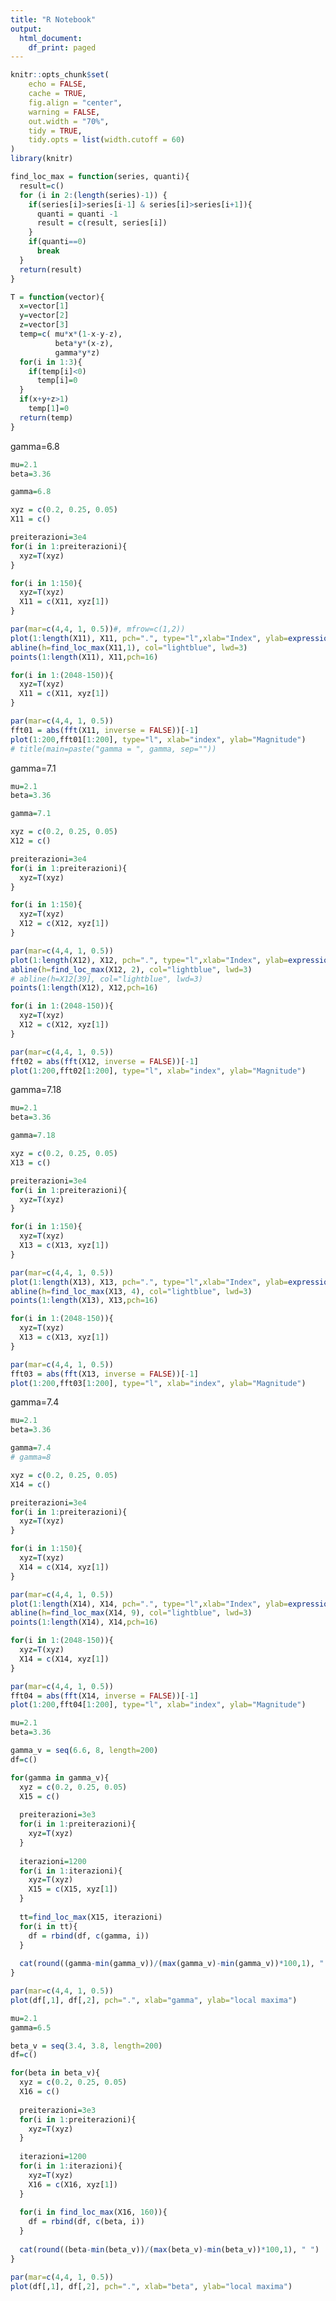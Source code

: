 ```yaml
---
title: "R Notebook"
output:
  html_document:
    df_print: paged
---
```


```r
knitr::opts_chunk$set(
	echo = FALSE,
	cache = TRUE,
	fig.align = "center",
	warning = FALSE,
	out.width = "70%",
	tidy = TRUE,
	tidy.opts = list(width.cutoff = 60)
)
library(knitr)
```

```r
find_loc_max = function(series, quanti){
  result=c()
  for (i in 2:(length(series)-1)) {
    if(series[i]>series[i-1] & series[i]>series[i+1]){
      quanti = quanti -1
      result = c(result, series[i])
    }
    if(quanti==0)
      break
  }
  return(result)
}
```

```r
T = function(vector){
  x=vector[1]
  y=vector[2]
  z=vector[3]
  temp=c( mu*x*(1-x-y-z),
          beta*y*(x-z),
          gamma*y*z)
  for(i in 1:3){
    if(temp[i]<0)
      temp[i]=0
  }
  if(x+y+z>1)
    temp[1]=0
  return(temp)
}
```

gamma=6.8
```r
mu=2.1
beta=3.36

gamma=6.8

xyz = c(0.2, 0.25, 0.05)
X11 = c()

preiterazioni=3e4
for(i in 1:preiterazioni){
  xyz=T(xyz)
}

for(i in 1:150){
  xyz=T(xyz)
  X11 = c(X11, xyz[1])
}

par(mar=c(4,4, 1, 0.5))#, mfrow=c(1,2))
plot(1:length(X11), X11, pch=".", type="l",xlab="Index", ylab=expression(x[n]))
abline(h=find_loc_max(X11,1), col="lightblue", lwd=3)
points(1:length(X11), X11,pch=16)

for(i in 1:(2048-150)){
  xyz=T(xyz)
  X11 = c(X11, xyz[1])
}

par(mar=c(4,4, 1, 0.5))
fft01 = abs(fft(X11, inverse = FALSE))[-1]
plot(1:200,fft01[1:200], type="l", xlab="index", ylab="Magnitude")
# title(main=paste("gamma = ", gamma, sep=""))
```

gamma=7.1
```r
mu=2.1
beta=3.36

gamma=7.1

xyz = c(0.2, 0.25, 0.05)
X12 = c()

preiterazioni=3e4
for(i in 1:preiterazioni){
  xyz=T(xyz)
}

for(i in 1:150){
  xyz=T(xyz)
  X12 = c(X12, xyz[1])
}

par(mar=c(4,4, 1, 0.5))
plot(1:length(X12), X12, pch=".", type="l",xlab="Index", ylab=expression(x[n]))
abline(h=find_loc_max(X12, 2), col="lightblue", lwd=3)
# abline(h=X12[39], col="lightblue", lwd=3)
points(1:length(X12), X12,pch=16)
```

```r
for(i in 1:(2048-150)){
  xyz=T(xyz)
  X12 = c(X12, xyz[1])
}

par(mar=c(4,4, 1, 0.5))
fft02 = abs(fft(X12, inverse = FALSE))[-1]
plot(1:200,fft02[1:200], type="l", xlab="index", ylab="Magnitude")
```


gamma=7.18
```r
mu=2.1
beta=3.36

gamma=7.18

xyz = c(0.2, 0.25, 0.05)
X13 = c()

preiterazioni=3e4
for(i in 1:preiterazioni){
  xyz=T(xyz)
}

for(i in 1:150){
  xyz=T(xyz)
  X13 = c(X13, xyz[1])
}

par(mar=c(4,4, 1, 0.5))
plot(1:length(X13), X13, pch=".", type="l",xlab="Index", ylab=expression(x[n]))
abline(h=find_loc_max(X13, 4), col="lightblue", lwd=3)
points(1:length(X13), X13,pch=16)
```

```r
for(i in 1:(2048-150)){
  xyz=T(xyz)
  X13 = c(X13, xyz[1])
}

par(mar=c(4,4, 1, 0.5))
fft03 = abs(fft(X13, inverse = FALSE))[-1]
plot(1:200,fft03[1:200], type="l", xlab="index", ylab="Magnitude")
```

gamma=7.4
```r
mu=2.1
beta=3.36

gamma=7.4
# gamma=8

xyz = c(0.2, 0.25, 0.05)
X14 = c()

preiterazioni=3e4
for(i in 1:preiterazioni){
  xyz=T(xyz)
}

for(i in 1:150){
  xyz=T(xyz)
  X14 = c(X14, xyz[1])
}

par(mar=c(4,4, 1, 0.5))
plot(1:length(X14), X14, pch=".", type="l",xlab="Index", ylab=expression(x[n]))
abline(h=find_loc_max(X14, 9), col="lightblue", lwd=3)
points(1:length(X14), X14,pch=16)
```

```r
for(i in 1:(2048-150)){
  xyz=T(xyz)
  X14 = c(X14, xyz[1])
}

par(mar=c(4,4, 1, 0.5))
fft04 = abs(fft(X14, inverse = FALSE))[-1]
plot(1:200,fft04[1:200], type="l", xlab="index", ylab="Magnitude")
```


```r
mu=2.1
beta=3.36

gamma_v = seq(6.6, 8, length=200)
df=c()

for(gamma in gamma_v){
  xyz = c(0.2, 0.25, 0.05)
  X15 = c()
  
  preiterazioni=3e3
  for(i in 1:preiterazioni){
    xyz=T(xyz)
  }
  
  iterazioni=1200
  for(i in 1:iterazioni){
    xyz=T(xyz)
    X15 = c(X15, xyz[1])
  }
  
  tt=find_loc_max(X15, iterazioni)
  for(i in tt){
    df = rbind(df, c(gamma, i))
  }
  
  cat(round((gamma-min(gamma_v))/(max(gamma_v)-min(gamma_v))*100,1), " ")
}

par(mar=c(4,4, 1, 0.5))
plot(df[,1], df[,2], pch=".", xlab="gamma", ylab="local maxima")
```

```r
mu=2.1
gamma=6.5

beta_v = seq(3.4, 3.8, length=200)
df=c()

for(beta in beta_v){
  xyz = c(0.2, 0.25, 0.05)
  X16 = c()
  
  preiterazioni=3e3
  for(i in 1:preiterazioni){
    xyz=T(xyz)
  }
  
  iterazioni=1200
  for(i in 1:iterazioni){
    xyz=T(xyz)
    X16 = c(X16, xyz[1])
  }
  
  for(i in find_loc_max(X16, 160)){
    df = rbind(df, c(beta, i))
  }
  
  cat(round((beta-min(beta_v))/(max(beta_v)-min(beta_v))*100,1), " ")
}

par(mar=c(4,4, 1, 0.5))
plot(df[,1], df[,2], pch=".", xlab="beta", ylab="local maxima")
```
